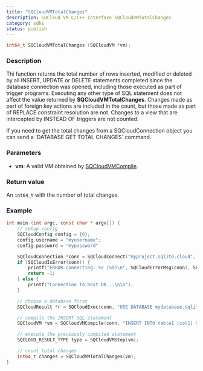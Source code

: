 ```yaml
---
title: "SQCloudVMTotalChanges"
description: SQCloud VM C/C++ Interface SQCloudVMTotalChanges
category: sdks
status: publish
---
```


```c
int64_t SQCloudVMTotalChanges (SQCloudVM *vm);
```

### Description
Thi function returns the total number of rows inserted, modified or deleted by all INSERT, UPDATE or DELETE statements completed since the database connection was opened, including those executed as part of trigger programs. Executing any other type of SQL statement does not affect the value returned by **SQCloudVMTotalChanges**. Changes made as part of foreign key actions are included in the count, but those made as part of REPLACE constraint resolution are not. Changes to a view that are intercepted by INSTEAD OF triggers are not counted.


<Callout type="warning" title="Count total changes without a VM">
If you need to get the total changes from a SQCloudConnection object you can send a `DATABASE GET TOTAL CHANGES` command.
</Callout>

### Parameters
* **vm**: A valid VM obtained by [SQCloudVMCompile](/docs/sqlite-cloud/sdks/c/sqcloudvmcompile).

### Return value
An `int64_t` with the number of total changes.

### Example
```c
int main (int argc, const char * argv[]) {
    // setup config
    SQCloudConfig config = {0};
    config.username = "myusername";
    config.password = "mypassword"

    SQCloudConnection *conn = SQCloudConnect("myproject.sqlite.cloud", SQCLOUD_DEFAULT_PORT, &config);
    if (SQCloudIsError(conn)) {
        printf("ERROR connecting: %s (%d)\n", SQCloudErrorMsg(conn), SQCloudErrorCode(conn));
        return -1;
    } else {
        printf("Connection to host OK...\n\n");
    }

    // choose a database first
    SQCloudResult *r = SQCloudExec(conn, "USE DATABASE mydatabase.sqlite;");

    // compile the INSERT SQL statement
    SQCloudVM *vm = SQCloudVMCompile(conn, "INSERT INTO table1 (col1) VALUES ('Hello World');", -1, NULL);

    // execute the previously compiled statement
    SQCLOUD_RESULT_TYPE type = SQCloudVMStep(vm);

    // count total changes
    int64_t changes = SQCloudVMTotalChanges(vm);
}
```